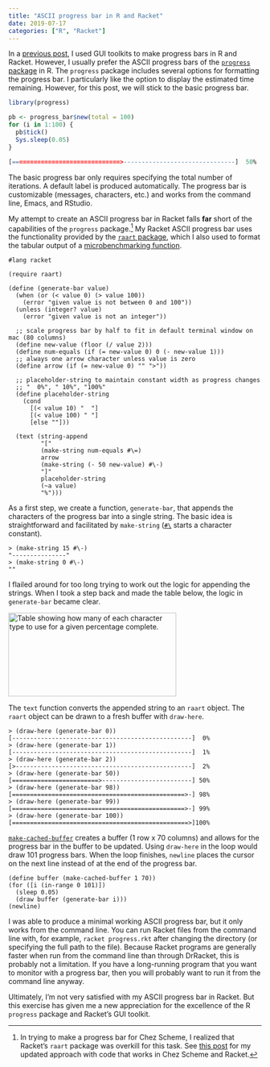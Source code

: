 ```yaml
---
title: "ASCII progress bar in R and Racket"
date: 2019-07-17
categories: ["R", "Racket"]
---
```


In a [previous post](/post/progress-bar-widget-in-r-and-racket/), I used GUI toolkits to make progress bars in R and Racket. However, I usually prefer the ASCII progress bars of the [`progress` package](https://github.com/r-lib/progress) in R. The `progress` package includes several options for formatting the progress bar. I particularly like the option to display the estimated time remaining. However, for this post, we will stick to the basic progress bar.

``` r
library(progress)

pb <- progress_bar$new(total = 100)
for (i in 1:100) {
  pb$tick()
  Sys.sleep(0.05)
}

[==============================>-------------------------------]  50%
```

The basic progress bar only requires specifying the total number of iterations. A default label is produced automatically. The progress bar is customizable (messages, characters, etc.) and works from the command line, Emacs, and RStudio.

My attempt to create an ASCII progress bar in Racket falls **far** short of the capabilities of the `progress` package.^[In trying to make a progress bar for Chez Scheme, I realized that Racket's `raart` package was overkill for this task. See [this post](/posts/ascii-progress-bar-chez-scheme/) for my updated approach with code that works in Chez Scheme and Racket.] My Racket ASCII progress bar uses the functionality provided by the [`raart` package](https://docs.racket-lang.org/raart/), which I also used to format the tabular output of a [microbenchmarking function](/post/microbenchmarking-in-r-and-racket/).

``` racket
#lang racket

(require raart)

(define (generate-bar value)
  (when (or (< value 0) (> value 100))
    (error "given value is not between 0 and 100"))
  (unless (integer? value)
    (error "given value is not an integer"))
    
  ;; scale progress bar by half to fit in default terminal window on mac (80 columns) 
  (define new-value (floor (/ value 2)))
  (define num-equals (if (= new-value 0) 0 (- new-value 1)))
  ;; always one arrow character unless value is zero
  (define arrow (if (= new-value 0) "" ">"))
  
  ;; placeholder-string to maintain constant width as progress changes
  ;; "  0%", " 10%", "100%"
  (define placeholder-string  
    (cond
      [(< value 10) "  "]
      [(< value 100) " "]
      [else ""]))
      
  (text (string-append
         "["
         (make-string num-equals #\=)
         arrow
         (make-string (- 50 new-value) #\-)
         "]"
         placeholder-string
         (~a value)
         "%")))
```

As a first step, we create a function, `generate-bar`, that appends the characters of the progress bar into a single string. The basic idea is straightforward and facilitated by `make-string` ([`#\`](https://docs.racket-lang.org/reference/reader.html#%28part._parse-character%29) starts a character constant).

``` racket
> (make-string 15 #\-)
"---------------"
> (make-string 0 #\-)
""
```

I flailed around for too long trying to work out the logic for appending the strings. When I took a step back and made the table below, the logic in `generate-bar` became clear. 

<img src="/img/ascii-progress-table.png" width="334" height = "166" alt="Table showing how many of each character type to use for a given percentage complete.">

The `text` function converts the appended string to an `raart` object. The `raart` object can be drawn to a fresh buffer with `draw-here`. 

``` racket
> (draw-here (generate-bar 0))
[--------------------------------------------------]  0%
> (draw-here (generate-bar 1))
[--------------------------------------------------]  1%
> (draw-here (generate-bar 2))
[>-------------------------------------------------]  2%
> (draw-here (generate-bar 50))
[========================>-------------------------] 50%
> (draw-here (generate-bar 98))
[================================================>-] 98%
> (draw-here (generate-bar 99))
[================================================>-] 99%
> (draw-here (generate-bar 100))
[=================================================>]100%
```

[`make-cached-buffer`](https://docs.racket-lang.org/raart/index.html?q=make-cached-buffer#%28def._%28%28lib._raart%2Fbuffer..rkt%29._make-cached-buffer%29%29) creates a buffer (1 row x 70 columns) and allows for the progress bar in the buffer to be updated. [Using `draw-here` in the loop would draw 101 progress bars.]{.aside} When the loop finishes, `newline` places the cursor on the next line instead of at the end of the progress bar.

``` racket
(define buffer (make-cached-buffer 1 70))
(for ([i (in-range 0 101)])
  (sleep 0.05)
  (draw buffer (generate-bar i)))
(newline)
```

I was able to produce a minimal working ASCII progress bar, but it only works from the command line. [You can run Racket files from the command line with, for example, `racket progress.rkt` after changing the directory (or specifying the full path to the file).]{.aside} Because Racket programs are generally faster when run from the command line than through DrRacket, this is probably not a limitation. If you have a long-running program that you want to monitor with a progress bar, then you will probably want to run it from the command line anyway. 

Ultimately, I'm not very satisfied with my ASCII progress bar in Racket. But this exercise has given me a new appreciation for the excellence of the R `progress` package and Racket's GUI toolkit.

